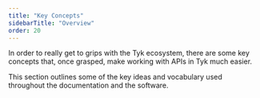 ```yaml
---
title: "Key Concepts"
sidebarTitle: "Overview"
order: 20
---
```


In order to really get to grips with the Tyk ecosystem, there are some key concepts that, once grasped, make working with APIs in Tyk much easier.

This section outlines some of the key ideas and vocabulary used throughout the documentation and the software.

